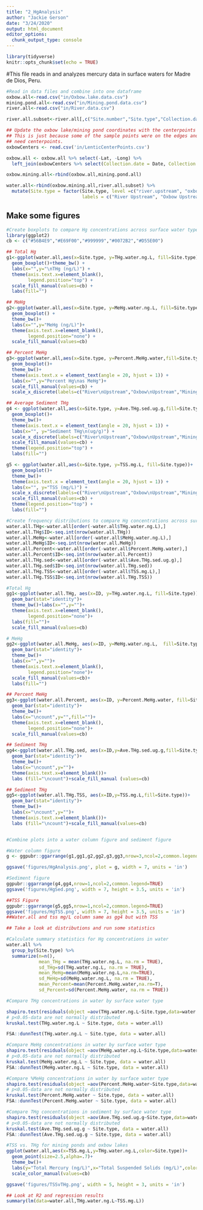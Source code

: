 ```yaml
---
title: "2_HgAnalysis"
author: "Jackie Gerson"
date: "3/24/2020"
output: html_document
editor_options: 
  chunk_output_type: console
---
```


```r
library(tidyverse)
knitr::opts_chunk$set(echo = TRUE)
```

#This file reads in and analyzes mercury data in surface waters for Madre de Dios, Peru.

```r
#Read in data files and combine into one dataframe
oxbow.all<-read.csv("in/Oxbow.lake.data.csv")
mining.pond.all<-read.csv("in/Mining.pond.data.csv")
river.all<-read.csv("in/River.data.csv")

river.all.subset<-river.all[,c("Site.number","Site.type","Collection.date","Collection.time","Lat","Long","TSS.mg.L","Ave.THg.sed.ug.g","THg.water.ng.L","MeHg.water.ng.L","Percent.MeHg.water")]

## Update the oxbow lake/mining pond coordinates with the centerpoints pulled from EE
## This is just because some of the sample points were on the edges and for analysis we
## need centerpoints.
oxbowCenters <- read.csv('in/LenticCenterPoints.csv')

oxbow.all <- oxbow.all %>% select(-Lat, -Long) %>%
  left_join(oxbowCenters %>% select(Collection.date = Date, Collection.time = Time, Lat, Long))

oxbow.mining.all<-rbind(oxbow.all,mining.pond.all)

water.all<-rbind(oxbow.mining.all,river.all.subset) %>%
  mutate(Site.type = factor(Site.type, level =c("river.upstream", "oxbow.lake.upstream", "mining.pond", "river.downstream", "oxbow.lake.downstream"),
                            labels = c("River Upstream", "Oxbow Upstream", "Mining Pond", "River Downstream", "Oxbow Downstream")))
```

## Make some figures

```r
#Create boxplots to compare Hg concentrations across surface water types
library(ggplot2)
cb <- c("#56B4E9","#E69F00","#999999","#0072B2","#D55E00")

## Total Hg
g1<-ggplot(water.all,aes(x=Site.type, y=THg.water.ng.L, fill=Site.type)) + 
  geom_boxplot()+theme_bw() + 
  labs(x="",y="\nTHg (ng/L)") + 
  theme(axis.text.x=element_blank(),
        legend.position="top") + 
  scale_fill_manual(values=cb) + 
  labs(fill="")

## MeHg
g2<-ggplot(water.all,aes(x=Site.type, y=MeHg.water.ng.L, fill=Site.type)) + 
  geom_boxplot() + 
  theme_bw()+
  labs(x="",y="MeHg (ng/L)")+
  theme(axis.text.x=element_blank(),
        legend.position="none") +
  scale_fill_manual(values=cb)

## Percent MeHg
g3<-ggplot(water.all,aes(x=Site.type, y=Percent.MeHg.water,fill=Site.type))+
  geom_boxplot()+
  theme_bw()+
  theme(axis.text.x = element_text(angle = 20, hjust = 1)) +
  labs(x="",y="Percent Hg\nas MeHg")+
  scale_fill_manual(values=cb) +
  scale_x_discrete(labels=c("River\nUpstream","Oxbow\nUpstream","Mining\nPond","River\nDownstream","Oxbow\nDownstream"))

## Average Sediment THg
g4 <- ggplot(water.all,aes(x=Site.type, y=Ave.THg.sed.ug.g,fill=Site.type))+
  geom_boxplot()+
  theme_bw()+
  theme(axis.text.x = element_text(angle = 20, hjust = 1)) +
  labs(x="", y="Sediment THg\n(ug/g)") +
  scale_x_discrete(labels=c("River\nUpstream","Oxbow\nUpstream","Mining\nPond","River\nDownstream","Oxbow\nDownstream"))+
  scale_fill_manual(values=cb) +
  theme(legend.position="top") +
  labs(fill="")

g5 <- ggplot(water.all,aes(x=Site.type, y=TSS.mg.L, fill=Site.type))+
  geom_boxplot()+
  theme_bw()+
  theme(axis.text.x = element_text(angle = 20, hjust = 1)) +
  labs(x="", y="TSS (mg/L)") +
  scale_x_discrete(labels=c("River\nUpstream","Oxbow\nUpstream","Mining\nPond","River\nDownstream","Oxbow\nDownstream"))+
  scale_fill_manual(values=cb) +
  theme(legend.position="top") +
  labs(fill="")

#Create frequency distributions to compare Hg concentrations across surface water types
water.all.THg<-water.all[order(-water.all$THg.water.ng.L),]
water.all.THg$ID<-seq.int(nrow(water.all.THg))
water.all.MeHg<-water.all[order(-water.all$MeHg.water.ng.L),]
water.all.MeHg$ID<-seq.int(nrow(water.all.MeHg))
water.all.Percent<-water.all[order(-water.all$Percent.MeHg.water),]
water.all.Percent$ID<-seq.int(nrow(water.all.Percent))
water.all.THg.sed<-water.all[order(-water.all$Ave.THg.sed.ug.g),]
water.all.THg.sed$ID<-seq.int(nrow(water.all.THg.sed))
water.all.THg.TSS<-water.all[order(-water.all$TSS.mg.L),]
water.all.THg.TSS$ID<-seq.int(nrow(water.all.THg.TSS))

#Total Hg
gg1<-ggplot(water.all.THg, aes(x=ID, y=THg.water.ng.L, fill=Site.type))+
  geom_bar(stat="identity")+
  theme_bw()+labs(x="",y="")+
  theme(axis.text.x=element_blank(),
        legend.position="none")+
  labs(fill="")+
  scale_fill_manual(values=cb)

# MeHg
gg2<-ggplot(water.all.MeHg, aes(x=ID, y=MeHg.water.ng.L,  fill=Site.type))+
  geom_bar(stat="identity")+
  theme_bw()+
  labs(x="",y="")+
  theme(axis.text.x=element_blank(),
        legend.position="none")+
  scale_fill_manual(values=cb)+
  labs(fill="")

## Percent MeHg
gg3<-ggplot(water.all.Percent, aes(x=ID, y=Percent.MeHg.water, fill=Site.type))+
  geom_bar(stat="identity")+
  theme_bw()+
  labs(x="\ncount",y="",fill="")+
  theme(axis.text.x=element_blank(),
        legend.position="none")+
  scale_fill_manual(values=cb)

## Sediment THg
gg4<-ggplot(water.all.THg.sed, aes(x=ID,y=Ave.THg.sed.ug.g,fill=Site.type))+
  geom_bar(stat="identity")+
  theme_bw()+
  labs(x="\ncount",y="")+
  theme(axis.text.x=element_blank())+
  labs (fill="\ncount")+scale_fill_manual (values=cb)

## Sediment THg
gg5<-ggplot(water.all.THg.TSS, aes(x=ID,y=TSS.mg.L,fill=Site.type))+
  geom_bar(stat="identity")+
  theme_bw()+
  labs(x="\ncount",y="")+
  theme(axis.text.x=element_blank())+
  labs (fill="\ncount")+scale_fill_manual(values=cb)


#Combine plots into a water column figure and sediment figure

#Water column figure
g <- ggpubr::ggarrange(g1,gg1,g2,gg2,g3,gg3,nrow=3,ncol=2,common.legend=TRUE)

ggsave('figures/HgAnalysis.png', plot = g, width = 7, units = 'in')

#Sediment figure
ggpubr::ggarrange(g4,gg4,nrow=1,ncol=2,common.legend=TRUE)
ggsave('figures/HgSed.png', width = 7, height = 3.5, units = 'in')

##TSS Figure
ggpubr::ggarrange(g5,gg5,nrow=1,ncol=2,common.legend=TRUE)
ggsave('figures/HgTSS.png', width = 7, height = 3.5, units = 'in')
##Water.all and tss mg/L column same as gg4 but with TSS
```


```r
## Take a look at distributions and run some statistics

#Calculate summary statistics for Hg concentrations in water
water.all %>%  
  group_by(Site.type) %>% 
  summarize(n=n(),
            mean_THg = mean(THg.water.ng.L, na.rm = TRUE),
            sd_THg=sd(THg.water.ng.L, na.rm = TRUE),
            mean_MeHg=mean(MeHg.water.ng.L,na.rm=TRUE),
            sd_MeHg=sd(MeHg.water.ng.L, na.rm = TRUE),
            mean_Percent=mean(Percent.MeHg.water,na.rm=T),
            sd_Percent=sd(Percent.MeHg.water, na.rm = TRUE))

#Compare THg concentrations in water by surface water type

shapiro.test(residuals(object =aov(THg.water.ng.L~Site.type,data=water.all)  ))
# p<0.05-data are not normally distributed
kruskal.test(THg.water.ng.L ~ Site.type, data = water.all)

FSA::dunnTest(THg.water.ng.L ~ Site.type, data = water.all)

#Compare MeHg concentrations in water by surface water type
shapiro.test(residuals(object =aov(MeHg.water.ng.L~Site.type,data=water.all)  ))
# p<0.05-data are not normally distributed
kruskal.test(MeHg.water.ng.L ~ Site.type, data = water.all)
FSA::dunnTest(MeHg.water.ng.L ~ Site.type, data = water.all)

#Compare %MeHg concentrations in water by surface water type
shapiro.test(residuals(object =aov(Percent.MeHg.water~Site.type,data=water.all)  ))
# p<0.05-data are not normally distributed
kruskal.test(Percent.MeHg.water ~ Site.type, data = water.all)
FSA::dunnTest(Percent.MeHg.water ~ Site.type, data = water.all)

#Compare THg concentrations in sediment by surface water type
shapiro.test(residuals(object =aov(Ave.THg.sed.ug.g~Site.type,data=water.all)  ))
# p<0.05-data are not normally distributed
kruskal.test(Ave.THg.sed.ug.g ~ Site.type, data = water.all)
FSA::dunnTest(Ave.THg.sed.ug.g ~ Site.type, data = water.all)

#TSS vs. THg for mining ponds and oxbow lakes
ggplot(water.all,aes(x=TSS.mg.L,y=THg.water.ng.L,color=Site.type))+
  geom_point(size=2.5,alpha=.7)+
  theme_bw()+
  labs(y="Total Mercury (ng/L)",x="Total Suspended Solids (mg/L)",color="")+
  scale_color_manual(values=cb)

ggsave('figures/TSSvTHg.png', width = 5, height = 3, units = 'in')

## Look at R2 and regression results
summary(lm(data=water.all,THg.water.ng.L~TSS.mg.L))

```


